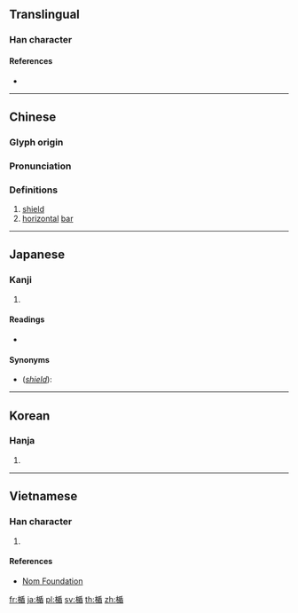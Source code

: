 {{character info/new}}
==Translingual==

===Han character===
{{Han char|rn=75|rad=木|as=09|sn=13|four=42964|canj=DHJU|ids=⿰木盾}}

====References====
* {{Han ref|kx=0541.100|dkj=15173|dj=0928.170|hdz=21252.040|uh=696F|ud=26991|bh=DDE3|bd=56803}}

----

==Chinese==
{{zh-forms}}

===Glyph origin===
{{Han etym}}

===Pronunciation===
{{zh-pron
|m=shǔn,dùn
|c=seon5,teon5
|mc=y
|oc=y
|ma=
|cat=n
}}

===Definitions===
{{zh-hanzi}}

# [[shield]]
# [[horizontal]] [[bar]]

----

==Japanese==

===Kanji===
{{ja-kanji|grade=|rs=木09}}

# {{defn|lang=ja|sort=木09}}

====Readings====
* {{ja-readings|on=[[じゅん]] (jun)|kun=[[たて]] (tate)}}

====Synonyms====
* (''[[shield]]''): {{l|ja|盾}}

----

==Korean==

===Hanja===
{{ko-hanja|hangeul=순|eumhun=|rv=sun|mr=sun|y=swun}}

# {{defn|lang=ko|sort=木09}}

----

==Vietnamese==

===Han character===
{{vi-readings|rs=木09| hanviet = thuẫn}}

# {{defn|lang=vi|sort=木09}}

====References====
*[http://nomfoundation.org/common/nom_details.php?codepoint=696f Nom Foundation]

[[fr:楯]]
[[ja:楯]]
[[pl:楯]]
[[sv:楯]]
[[th:楯]]
[[zh:楯]]